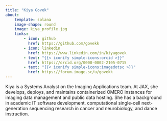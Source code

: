 ---
title: "Kiya Govek"
about:
    template: solana
    image-shape: round
    image: kiya_profile.jpg
    links:
        - icon: github
          href: https://github.com/govekk
        - icon: linkedin
          href: https://www.linkedin.com/in/kiyagovek
        - text: "{{< iconify simple-icons:orcid >}}"
          href: https://orcid.org/0000-0002-2105-0715
        - text: "{{< iconify simple-icons:imagedotsc >}}"
          href: https://forum.image.sc/u/govekk
---

Kiya is a Systems Analyst on the Imaging Applications team. At JAX, she develops, deploys, and maintains containerized OMERO instances for imaging data management and public data hosting. She has a background in academic IT software development, computational single-cell next-generation sequencing research in cancer and neurobiology, and dance instruction.